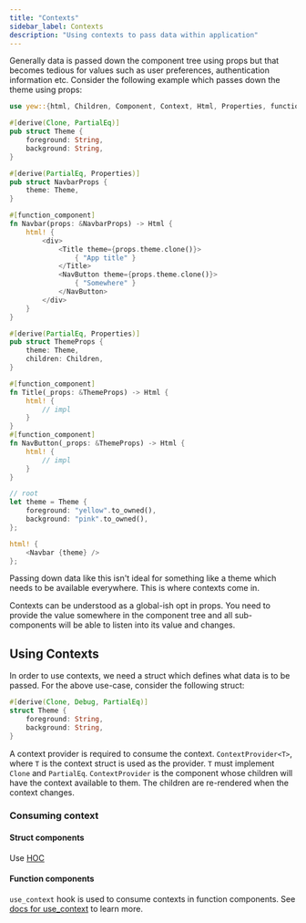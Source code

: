 ```yaml
---
title: "Contexts"
sidebar_label: Contexts
description: "Using contexts to pass data within application"
---
```


Generally data is passed down the component tree using props but that becomes tedious for values such as
user preferences, authentication information etc. Consider the following example which passes down the
theme using props:

```rust
use yew::{html, Children, Component, Context, Html, Properties, function_component};

#[derive(Clone, PartialEq)]
pub struct Theme {
    foreground: String,
    background: String,
}

#[derive(PartialEq, Properties)]
pub struct NavbarProps {
    theme: Theme,
}

#[function_component]
fn Navbar(props: &NavbarProps) -> Html {
    html! {
        <div>
            <Title theme={props.theme.clone()}>
                { "App title" }
            </Title>
            <NavButton theme={props.theme.clone()}>
                { "Somewhere" }
            </NavButton>
        </div>
    }
}

#[derive(PartialEq, Properties)]
pub struct ThemeProps {
    theme: Theme,
    children: Children,
}

#[function_component]
fn Title(_props: &ThemeProps) -> Html {
    html! {
        // impl
    }
}
#[function_component]
fn NavButton(_props: &ThemeProps) -> Html {
    html! {
        // impl
    }
}

// root
let theme = Theme {
    foreground: "yellow".to_owned(),
    background: "pink".to_owned(),
};

html! {
    <Navbar {theme} />
};
```

Passing down data like this isn't ideal for something like a theme which needs to be available everywhere.
This is where contexts come in.

Contexts can be understood as a global-ish opt in props.
You need to provide the value somewhere in the component tree and all sub-components will be able to listen into its value and changes.

## Using Contexts

In order to use contexts, we need a struct which defines what data is to be passed.
For the above use-case, consider the following struct:

```rust
#[derive(Clone, Debug, PartialEq)]
struct Theme {
    foreground: String,
    background: String,
}
```

A context provider is required to consume the context. `ContextProvider<T>`, where `T` is the context struct is used as the provider.
`T` must implement `Clone` and `PartialEq`. `ContextProvider` is the component whose children will have the context available to them.
The children are re-rendered when the context changes.

### Consuming context

#### Struct components

Use [HOC](../advanced-topics/struct-components/hoc)

#### Function components

`use_context` hook is used to consume contexts in function components.
See [docs for use_context](function-components/hooks/use-context) to learn more.
